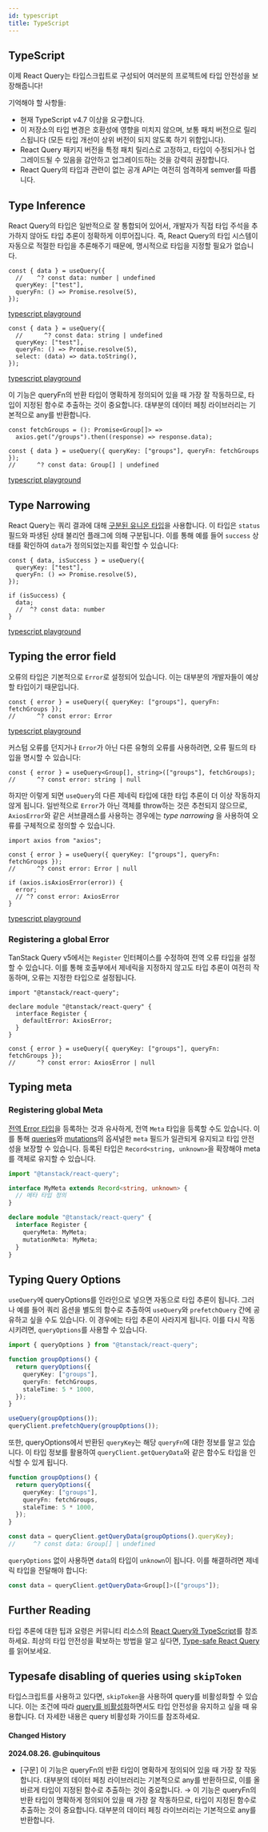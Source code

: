 ```yaml
---
id: typescript
title: TypeScript
---
```


## TypeScript

이제 React Query는 타입스크립트로 구성되어 여러분의 프로젝트에 타입 안전성을 보장해줍니다!

기억해야 할 사항들:

- 현재 TypeScript v4.7 이상을 요구합니다.
- 이 저장소의 타입 변경은 호환성에 영향을 미치지 않으며, 보통 패치 버전으로 릴리스됩니다 (모든 타입 개선이 상위 버전이 되지 않도록 하기 위함입니다).
- React Query 패키지 버전을 특정 패치 릴리스로 고정하고, 타입이 수정되거나 업그레이드될 수 있음을 감안하고 업그레이드하는 것을 강력히 권장합니다.
- React Query의 타입과 관련이 없는 공개 API는 여전히 엄격하게 semver를 따릅니다.

## Type Inference

React Query의 타입은 일반적으로 잘 통합되어 있어서, 개발자가 직접 타입 주석을 추가하지 않아도 타입 추론이 정확하게 이루어집니다. 즉, React Query의 타입 시스템이 자동으로 적절한 타입을 추론해주기 때문에, 명시적으로 타입을 지정할 필요가 없습니다.

[//]: # "TypeInference1"

```tsx
const { data } = useQuery({
  //    ^? const data: number | undefined
  queryKey: ["test"],
  queryFn: () => Promise.resolve(5),
});
```

[typescript playground](https://www.typescriptlang.org/play?#code/JYWwDg9gTgLgBAbzgVwM4FMCKz1QJ5wC+cAZlBCHAORToCGAxjALQCOO+VAsAFC8MQAdqnhIAJnRh0icALwoM2XHgAUAbSqDkIAEa4qAXQA0cFQEo5APjgAFciGAYAdLVQQANgDd0KgKxmzXgB6ILgw8IA9AH5eIA)

[//]: # "TypeInference1"
[//]: # "TypeInference2"

```tsx
const { data } = useQuery({
  //      ^? const data: string | undefined
  queryKey: ["test"],
  queryFn: () => Promise.resolve(5),
  select: (data) => data.toString(),
});
```

[typescript playground](https://www.typescriptlang.org/play?#code/JYWwDg9gTgLgBAbzgVwM4FMCKz1QJ5wC+cAZlBCHAORToCGAxjALQCOO+VAsAFC8MQAdqnhIAJnRh0icALwoM2XHgAUAbSox0IqgF0ANHBUBKOQD44ABXIhgGAHS1UEADYA3dCoCsxw0gwu6EwAXHASUuZhknT2MBAAyjBQwIIA5iaExrwA9Nlw+QUAegD8vEA)

[//]: # "TypeInference2"

이 기능은 queryFn의 반환 타입이 명확하게 정의되어 있을 때 가장 잘 작동하므로, 타입이 지정된 함수로 추출하는 것이 중요합니다. 대부분의 데이터 페칭 라이브러리는 기본적으로 any를 반환합니다.

[//]: # "TypeInference3"

```tsx
const fetchGroups = (): Promise<Group[]> =>
  axios.get("/groups").then((response) => response.data);

const { data } = useQuery({ queryKey: ["groups"], queryFn: fetchGroups });
//      ^? const data: Group[] | undefined
```

[typescript playground](https://www.typescriptlang.org/play?#code/JYWwDg9gTgLgBAbzgVwM4FMCKz1QJ5wC+cAZlBCHAORToCGAxjALQCOO+VAsAFCiSw4dAB7AIqUuUpURY1Nx68YeMOjgBxcsjBwAvIjjAAJgC44AO2QgARriK9eDCOdTwS6GAwAWmiNon6ABQAlGYAClLAGAA8vtoA2gC6AHx6qbLiAHQA5h6BVAD02Vpg8sGZMF7o5oG0qJAuarqpdQ0YmUZ0MHTBDjxOLvBInd1EeigY2Lh4gfFUxX6lVIkANKQe3nGlvTwFBXAHhwB6APxwA65wI3RmW0lwAD4o5kboJMDm6Ea8QA)

[//]: # "TypeInference3"

## Type Narrowing

React Query는 쿼리 결과에 대해 [구분된 유니온 타입](https://www.typescriptlang.org/docs/handbook/typescript-in-5-minutes-func.html#discriminated-unions)을 사용합니다. 이 타입은 `status` 필드와 파생된 상태 불리언 플래그에 의해 구분됩니다. 이를 통해 예를 들어 `success` 상태를 확인하여 `data`가 정의되었는지를 확인할 수 있습니다:

[//]: # "TypeNarrowing"

```tsx
const { data, isSuccess } = useQuery({
  queryKey: ["test"],
  queryFn: () => Promise.resolve(5),
});

if (isSuccess) {
  data;
  //  ^? const data: number
}
```

[typescript playground](https://www.typescriptlang.org/play?#code/JYWwDg9gTgLgBAbzgVwM4FMCKz1QJ5wC+cAZlBCHAORToCGAxjALQCOO+VAsAFC8MQAdqnhIAJnRh0ANHGCoAysgYN0qVETgBeFBmy48ACgDaVGGphUAurMMBKbQD44ABXIh56AHS1UEADYAbuiGAKx2dry8wCRwhvJKKmqoDgi8cBlwElK8APS5GQB6APy8hLxAA)

[//]: # "TypeNarrowing"

## Typing the error field

오류의 타입은 기본적으로 `Error`로 설정되어 있습니다. 이는 대부분의 개발자들이 예상할 타입이기 때문입니다.

[//]: # "TypingError"

```tsx
const { error } = useQuery({ queryKey: ["groups"], queryFn: fetchGroups });
//      ^? const error: Error
```

[typescript playground](https://www.typescriptlang.org/play?#code/JYWwDg9gTgLgBAbzgVwM4FMCKz1QJ5wC+cAZlBCHAOQACMAhgHaoMDGA1gPRTr2swBaAI458VALAAoUJFhx6AD2ARUpcpSqLlqCZKkw8YdHADi5ZGDgBeRHGAATAFxxGyEACNcRKVNYRm8CToMKwAFmYQFqo2ABQAlM4ACurAGAA8ERYA2gC6AHzWBVoqAHQA5sExVJxl5mA6cSUwoeiMMTyokMzGVgUdXRgl9vQMcT6SfgG2uORQRNYoGNi4eDFZVLWR9VQ5ADSkwWGZ9WOSnJxwl1cAegD8QA)

[//]: # "TypingError"

커스텀 오류를 던지거나 `Error`가 아닌 다른 유형의 오류를 사용하려면, 오류 필드의 타입을 명시할 수 있습니다:

[//]: # "TypingError2"

```tsx
const { error } = useQuery<Group[], string>(["groups"], fetchGroups);
//      ^? const error: string | null
```

[//]: # "TypingError2"

하지만 이렇게 되면 `useQuery`의 다른 제네릭 타입에 대한 타입 추론이 더 이상 작동하지 않게 됩니다. 일반적으로 `Error`가 아닌 객체를 throw하는 것은 추천되지 않으므로, `AxiosError`와 같은 서브클래스를 사용하는 경우에는 _type narrowing_ 을 사용하여 오류를 구체적으로 정의할 수 있습니다.

[//]: # "TypingError3"

```tsx
import axios from "axios";

const { error } = useQuery({ queryKey: ["groups"], queryFn: fetchGroups });
//      ^? const error: Error | null

if (axios.isAxiosError(error)) {
  error;
  // ^? const error: AxiosError
}
```

[typescript playground](https://www.typescriptlang.org/play?#code/JYWwDg9gTgLgBAbzgVwM4FMCKz1QJ5wC+cAZlBCHAOQACMAhgHaoMDGA1gPRTr2swBaAI458VALAAoUJFhx6AD2ARUpcpSqLlqCZKkw8YdHADi5ZGDgBeRHGAATAFxxGyEACNcRKVNYRm8CToMKwAFmYQFqo2ABQAlM4ACurAGAA8ERYA2gC6AHzWBVoqAHQA5sExVJxl5mA6cSUwoeiMMTyokMzGVgUdXRgl9vQMcT6SfgG2uORQRNYoGNi4eDFIIisA0uh4zllUtZH1VDkANHAb+ABijM5BIeF1qoRjkpyccJ9fAHoA-OPAEhwGLFVAlVIAQSUKgAolBZjEZtA4nFEFJPkioOi4O84H8pIQgA)

[//]: # "TypingError3"

### Registering a global Error

TanStack Query v5에서는 `Register` 인터페이스를 수정하여 전역 오류 타입을 설정할 수 있습니다. 이를 통해 호출부에서 제네릭을 지정하지 않고도 타입 추론이 여전히 작동하며, 오류는 지정한 타입으로 설정됩니다.

[//]: # "RegisterErrorType"

```tsx
import "@tanstack/react-query";

declare module "@tanstack/react-query" {
  interface Register {
    defaultError: AxiosError;
  }
}

const { error } = useQuery({ queryKey: ["groups"], queryFn: fetchGroups });
//      ^? const error: AxiosError | null
```

[//]: # "RegisterErrorType"
[//]: # "TypingMeta"

## Typing meta

### Registering global Meta

[전역 Error 타입](#registering-a-global-error)을 등록하는 것과 유사하게, 전역 `Meta` 타입을 등록할 수도 있습니다. 이를 통해 [queries](/docs/api-references/useQuery)와 [mutations](/docs/api-references/useMutation)의 옵셔널한 `meta` 필드가 일관되게 유지되고 타입 안전성을 보장할 수 있습니다. 등록된 타입은 `Record<string, unknown>`을 확장해야 meta를 객체로 유지할 수 있습니다.

```ts
import "@tanstack/react-query";

interface MyMeta extends Record<string, unknown> {
  // 메타 타입 정의
}

declare module "@tanstack/react-query" {
  interface Register {
    queryMeta: MyMeta;
    mutationMeta: MyMeta;
  }
}
```

[//]: # "TypingMeta"
[//]: # "TypingQueryOptions"

## Typing Query Options

`useQuery`에 queryOptions를 인라인으로 넣으면 자동으로 타입 추론이 됩니다. 그러나 예를 들어 쿼리 옵션을 별도의 함수로 추출하여 `useQuery`와 `prefetchQuery` 간에 공유하고 싶을 수도 있습니다. 이 경우에는 타입 추론이 사라지게 됩니다. 이를 다시 작동시키려면, `queryOptions`를 사용할 수 있습니다.

```ts
import { queryOptions } from "@tanstack/react-query";

function groupOptions() {
  return queryOptions({
    queryKey: ["groups"],
    queryFn: fetchGroups,
    staleTime: 5 * 1000,
  });
}

useQuery(groupOptions());
queryClient.prefetchQuery(groupOptions());
```

또한, queryOptions에서 반환된 `queryKey`는 해당 `queryFn`에 대한 정보를 알고 있습니다. 이 타입 정보를 활용하여 `queryClient.getQueryData`와 같은 함수도 타입을 인식할 수 있게 됩니다.

```ts
function groupOptions() {
  return queryOptions({
    queryKey: ["groups"],
    queryFn: fetchGroups,
    staleTime: 5 * 1000,
  });
}

const data = queryClient.getQueryData(groupOptions().queryKey);
//     ^? const data: Group[] | undefined
```

`queryOptions` 없이 사용하면 `data`의 타입이 `unknown`이 됩니다. 이를 해결하려면 제네릭 타입을 전달해야 합니다:

```ts
const data = queryClient.getQueryData<Group[]>(["groups"]);
```

[//]: # "TypingQueryOptions"
[//]: # "Materials"

## Further Reading

타입 추론에 대한 팁과 요령은 커뮤니티 리소스의 [React Query와 TypeScript](/docs/community-resources/tkdodos-blog)를 참조하세요. 최상의 타입 안전성을 확보하는 방법을 알고 싶다면, [Type-safe React Query](/docs/community-resources/tkdodo-s-blog)를 읽어보세요.

[//]: # "Materials"

## Typesafe disabling of queries using `skipToken`

타입스크립트를 사용하고 있다면, `skipToken`을 사용하여 query를 비활성화할 수 있습니다. 이는 조건에 따라 [query를 비활성화](/docs/guides-and-concepts/disabling-pausing-queries)하면서도 타입 안전성을 유지하고 싶을 때 유용합니다. 더 자세한 내용은 query 비활성화 가이드를 참조하세요.

#### Changed History

**2024.08.26. @ubinquitous**

- [구문] 이 기능은 queryFn의 반환 타입이 명확하게 정의되어 있을 때 가장 잘 작동합니다. 대부분의 데이터 페칭 라이브러리는 기본적으로 any를 반환하므로, 이를 올바르게 타입이 지정된 함수로 추출하는 것이 중요합니다. → 이 기능은 queryFn의 반환 타입이 명확하게 정의되어 있을 때 가장 잘 작동하므로, 타입이 지정된 함수로 추출하는 것이 중요합니다. 대부분의 데이터 페칭 라이브러리는 기본적으로 any를 반환합니다.
